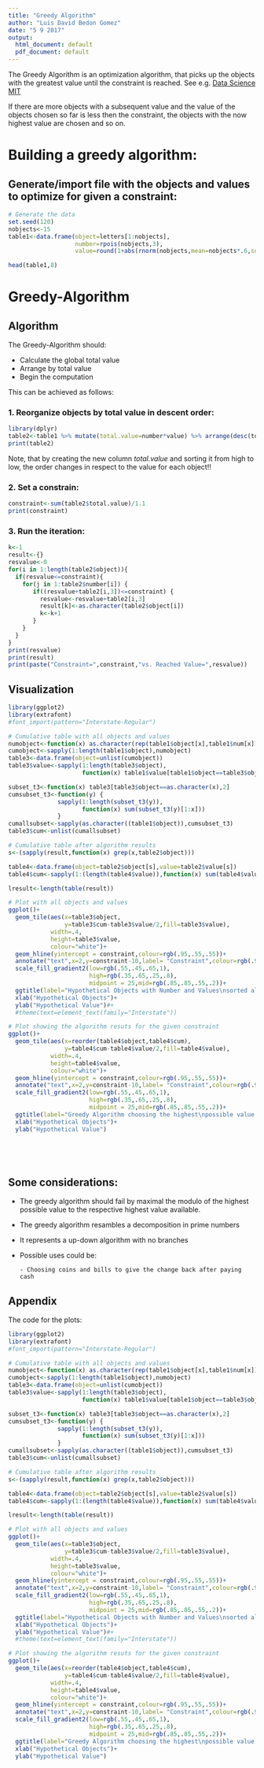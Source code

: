 ```yaml
---
title: "Greedy Algorithm"
author: "Luis David Bedon Gomez"
date: "5 9 2017"
output:
  html_document: default
  pdf_document: default
---
```


The Greedy Algorithm is an optimization algorithm, that picks up the objects with the greatest value until the constraint is reached. See e.g. <a href="https://ocw.mit.edu/courses/electrical-engineering-and-computer-science/6-0002-introduction-to-computational-thinking-and-data-science-fall-2016/lecture-slides-and-files/">Data Science MIT</a>

If there are more objects with a subsequent value and the value of the objects chosen so far is less then the constraint, the objects with the now highest value are chosen and so on.


# Building a greedy algorithm:

## Generate/import file with the objects and values to optimize for given a constraint:


```r
# Generate the data
set.seed(120)
nobjects<-15
table1<-data.frame(object=letters[1:nobjects],
                   number=rpois(nobjects,3),
                   value=round(1+abs(rnorm(nobjects,mean=nobjects*.6,sd=nobjects*.6)),0))

head(table1,8)
```


# Greedy-Algorithm


## Algorithm

The Greedy-Algorithm should:

- Calculate the global total value
- Arrange by total value
- Begin the computation

This can be achieved as follows:

### 1. Reorganize objects by total value in descent order:
```r
library(dplyr)
table2<-table1 %>% mutate(total.value=number*value) %>% arrange(desc(total.value))
print(table2)
```

Note, that by creating the new column *total.value* and sorting it from high to low, the order changes in respect to the value for each object!! 

### 2. Set a constrain:
  
```r
constraint<-sum(table2$total.value)/1.1
print(constraint)
```

### 3. Run the iteration:

```r
k<-1
result<-{}
resvalue<-0
for(i in 1:length(table2$object)){
  if(resvalue<=constraint){
    for(j in 1:table2$number[i]) {
       if((resvalue+table2[i,3])<=constraint) {
         resvalue<-resvalue+table2[i,3]
         result[k]<-as.character(table2$object[i])
         k<-k+1
       }
    } 
  } 
}
print(resvalue)
print(result)
print(paste("Constraint=",constraint,"vs. Reached Value=",resvalue))


```
## Visualization

```r
library(ggplot2)
library(extrafont)
#font_import(pattern="Interstate-Regular")

# Cumulative table with all objects and values
numobject<-function(x) as.character(rep(table1$object[x],table1$num[x]))
cumobject<-sapply(1:length(table1$object),numobject)
table3<-data.frame(object=unlist(cumobject))
table3$value<-sapply(1:length(table3$object),
                     function(x) table1$value[table1$object==table3$object[x]])

subset_t3<-function(x) table3[table3$object==as.character(x),2]
cumsubset_t3<-function(y) {
              sapply(1:length(subset_t3(y)),
                     function(x) sum(subset_t3(y)[1:x]))
              }
cumallsubset<-sapply(as.character((table1$object)),cumsubset_t3)
table3$cum<-unlist(cumallsubset)

# Cumulative table after algorithm results
s<-(sapply(result,function(x) grep(x,table2$object)))

table4<-data.frame(object=table2$object[s],value=table2$value[s])
table4$cum<-sapply(1:(length(table4$value)),function(x) sum(table4$value[1:x]))

lresult<-length(table(result))

# Plot with all objects and values
ggplot()+
  geom_tile(aes(x=table3$object,
                y=table3$cum-table3$value/2,fill=table3$value),
            width=.4,
            height=table3$value,
            colour="white")+
  geom_hline(yintercept = constraint,colour=rgb(.95,.55,.55))+
  annotate("text",x=2,y=constraint-10,label= "Constraint",colour=rgb(.95,.55,.55))+
  scale_fill_gradient2(low=rgb(.55,.45,.65,1),
                       high=rgb(.35,.65,.25,.8),
                       midpoint = 25,mid=rgb(.85,.85,.55,.2))+
  ggtitle(label="Hypothetical Objects with Number and Values\nsorted alphabetically")+
  xlab("Hypothetical Objects")+
  ylab("Hypothetical Value")#+
  #theme(text=element_text(family="Interstate"))

# Plot showing the algorithm resuts for the given constraint
ggplot()+
  geom_tile(aes(x=reorder(table4$object,table4$cum),
                y=table4$cum-table4$value/2,fill=table4$value),
            width=.4,
            height=table4$value,
            colour="white")+
  geom_hline(yintercept = constraint,colour=rgb(.95,.55,.55))+
  annotate("text",x=2,y=constraint-10,label= "Constraint",colour=rgb(.95,.55,.55))+
  scale_fill_gradient2(low=rgb(.55,.45,.65,1),
                       high=rgb(.35,.65,.25,.8),
                       midpoint = 25,mid=rgb(.85,.85,.55,.2))+
  ggtitle(label="Greedy Algorithm choosing the highest\npossible value of objects")+
  xlab("Hypothetical Objects")+
  ylab("Hypothetical Value")
  


  

```



## Some considerations:

- The greedy algorithm should fail by maximal the modulo of the highest possible value to the respective highest value available.

- The greedy algorithm resambles a decomposition in prime numbers

- It represents a up-down algorithm with no branches

- Possible uses could be:

      - Choosing coins and bills to give the change back after paying cash
  
  
  
  
## Appendix

The code for the plots:
```r
library(ggplot2)
library(extrafont)
#font_import(pattern="Interstate-Regular")

# Cumulative table with all objects and values
numobject<-function(x) as.character(rep(table1$object[x],table1$num[x]))
cumobject<-sapply(1:length(table1$object),numobject)
table3<-data.frame(object=unlist(cumobject))
table3$value<-sapply(1:length(table3$object),
                     function(x) table1$value[table1$object==table3$object[x]])

subset_t3<-function(x) table3[table3$object==as.character(x),2]
cumsubset_t3<-function(y) {
              sapply(1:length(subset_t3(y)),
                     function(x) sum(subset_t3(y)[1:x]))
              }
cumallsubset<-sapply(as.character((table1$object)),cumsubset_t3)
table3$cum<-unlist(cumallsubset)

# Cumulative table after algorithm results
s<-(sapply(result,function(x) grep(x,table2$object)))

table4<-data.frame(object=table2$object[s],value=table2$value[s])
table4$cum<-sapply(1:(length(table4$value)),function(x) sum(table4$value[1:x]))

lresult<-length(table(result))

# Plot with all objects and values
ggplot()+
  geom_tile(aes(x=table3$object,
                y=table3$cum-table3$value/2,fill=table3$value),
            width=.4,
            height=table3$value,
            colour="white")+
  geom_hline(yintercept = constraint,colour=rgb(.95,.55,.55))+
  annotate("text",x=2,y=constraint-10,label= "Constraint",colour=rgb(.95,.55,.55))+
  scale_fill_gradient2(low=rgb(.55,.45,.65,1),
                       high=rgb(.35,.65,.25,.8),
                       midpoint = 25,mid=rgb(.85,.85,.55,.2))+
  ggtitle(label="Hypothetical Objects with Number and Values\nsorted alphabetically")+
  xlab("Hypothetical Objects")+
  ylab("Hypothetical Value")#+
  #theme(text=element_text(family="Interstate"))

# Plot showing the algorithm resuts for the given constraint
ggplot()+
  geom_tile(aes(x=reorder(table4$object,table4$cum),
                y=table4$cum-table4$value/2,fill=table4$value),
            width=.4,
            height=table4$value,
            colour="white")+
  geom_hline(yintercept = constraint,colour=rgb(.95,.55,.55))+
  annotate("text",x=2,y=constraint-10,label= "Constraint",colour=rgb(.95,.55,.55))+
  scale_fill_gradient2(low=rgb(.55,.45,.65,1),
                       high=rgb(.35,.65,.25,.8),
                       midpoint = 25,mid=rgb(.85,.85,.55,.2))+
  ggtitle(label="Greedy Algorithm choosing the highest\npossible value of objects")+
  xlab("Hypothetical Objects")+
  ylab("Hypothetical Value")
  


  

```
